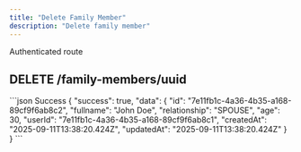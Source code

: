 ```yaml
---
title: "Delete Family Member"
description: "Delete family member"
---
```


<Info>Authenticated route</Info>
## DELETE /family-members/uuid

<ResponseField
  name="uuid"
  type="param"
  example="7e11fb1c-4a36-4b35-a168-89cf9f6ab8c2"
  required
/>

<ResponseExample>
```json Success
{
    "success": true,
    "data": {
        "id": "7e11fb1c-4a36-4b35-a168-89cf9f6ab8c2",
        "fullname": "John Doe",
        "relationship": "SPOUSE",
        "age": 30,
        "userId": "7e11fb1c-4a36-4b35-a168-89cf9f6ab8c1",
        "createdAt": "2025-09-11T13:38:20.424Z",
        "updatedAt": "2025-09-11T13:38:20.424Z"
    }
}
```
</ResponseExample>
